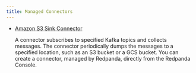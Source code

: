 ```yaml
---
title: Managed Connectors
---
```


<head>
    <meta name="title" content="Managed Connectors | Redpanda Docs"/>
    <meta name="description" content="Connectors provide a framework for streaming data into and out of Redpanda."/>
    <link rel="canonical" href="https://docs.redpanda.com/docs/deploy/deployment-option/cloud/managed-connectors/" />
</head>

- [Amazon S3 Sink Connector](../managed-connectors/create-s3-sink-connector)

    A connector subscribes to specified Kafka topics and collects messages. The connector periodically dumps the messages to a specified location, such as an S3 bucket or a GCS bucket. You can create a connector, managed by Redpanda, directly from the Redpanda Console.